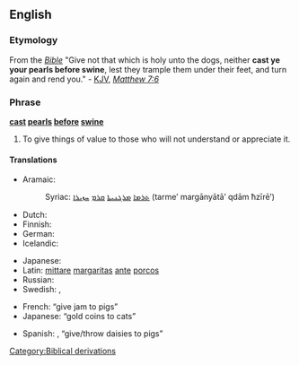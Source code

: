 ==English==

===Etymology===
From the ''[[Bible]]'' "Give not that which is holy unto the dogs, neither '''cast ye your pearls before swine''', lest they trample them under their feet, and turn again and rend you." - [[KJV]], [[s:Bible_(King_James)/Matthew#7:6|''Matthew 7:6'']]

===Phrase===
'''[[cast]] [[pearl]]s [[before]] [[swine]]'''

# {{idiom}} To give things of value to those who will not understand or appreciate it.

====Translations====
{{trans-top|cast pearls before swine (lit.)}}
* Aramaic: 
*: Syriac: [[ܬܪܡܐ]] [[ܡܪܓܢܝܬܐ]] [[ܩܪܡ]] [[ܚܙܝܪܐ]] (tarme’ margānyātā’ qdām ħzīrē’)
* Dutch: {{t|nl|parels voor de zwijnen}}
* Finnish: {{t|fi|suheittää helmensä sikojen eteen}}
* German: {{t|de|Perlen vor die Säue werfen}}
* Icelandic: {{t|is|kasta perlum fyrir svín}}
{{trans-mid}}
* Japanese: {{t|ja|豚に真珠|tr=ぶたにしんじゅ, buta ni shinju|sc=Jpan}}
* Latin: [[mitto#Latin|mittare]] [[margarita#Latin|margaritas]] [[ante]] [[porcus|porcos]]
* Russian: {{t|ru|метать бисер перед свиньями|tr=metat' biser pered svinjami|sc=Cyrl}}
* Swedish: {{t|sv|kasta pärlor för svin}}, {{t|sv|kasta pärlor för svinen}}
{{trans-bottom}}

{{trans-top|equivalent idiom}}
* French: {{t|fr|donner de la confiture aux cochons}} “give jam to pigs”
* Japanese: {{t|ja|猫に小判|tr=ねこにこばん, neko ni koban|sc=Jpan}} “gold coins to cats”
{{trans-mid}}
* Spanish: {{t|es|dar margaritas a los cerdos}}, {{t|es|echar margaritas a los cerdos}} “give/throw daisies to pigs”
{{trans-bottom}}

[[Category:Biblical derivations]]